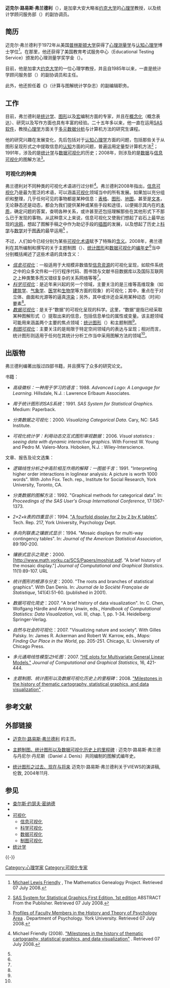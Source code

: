'''迈克尔·路易斯·弗兰德利'''（{{bd|1945年||catIdx=F}}），是加拿大安大略省[[约克大学_(加拿大)|约克大学]]的[[心理学|心理学]]教授，以及统计学顾问服务部（{{lang|en|Statistical Consulting Service}}）的副协调员。

== 简历 ==
迈克尔·弗兰德利于1972年从美国[[普林斯顿大学|普林斯顿大学]]{{Link-en|普林斯顿大学心理学教研室|Princeton University Department of Psychology|心理学教研室}}获得了[[心理测量学|心理测量学]]与[[认知心理学|认知心理学]]博士学位<ref>{{en}}[http://genealogy.mathematik.uni-bielefeld.de/genealogy/id.php?id=72941&fChrono=1 Michael Lewis Friendly] {{webarchive|url=https://web.archive.org/web/20110719102028/http://genealogy.mathematik.uni-bielefeld.de/genealogy/id.php?id=72941&fChrono=1 |date=2011-07-19 }}, The Mathematics Genealogy Project. Retrieved 07 July 2008.</ref>。在那里，他还获得了美国教育考试服务中心（Educational Testing Service）颁发的心理测量学奖学金（{{lang|en|Psychometric Fellowship}}）。

目前，他是加拿大[[约克大学_(加拿大)|约克大学]]的一位心理学教授，并且自1985年以来，一直是统计学顾问服务部（{{lang|en|Statistical Consulting Service}}）的副协调员和主任。

此外，他还担任着《''{{lang|en|Journal of Computational and Graphical Statistics}}''》（计算与图解统计学杂志）的副编辑职务。

== 工作 ==
目前，弗兰德利是[[统计学|统计学]]、[[图形|图形]]以及[[宏|宏]]编制方面的专家，并且在[[概念化|概念化]]（概念表达）、研究以及写作方面也具有丰富的经验。二十五年多以来，他一直在运用[[SAS系统|SAS软件]]，教授[[心理学|心理学]]方面关于[[多元数据分析|多元数据分析]]与计算机方法的研究生课程。

他的研究兴趣在发展变化，先后包括对于[[认知心理学|认知心理学]]方面的问题，包括那些关于从图形呈现形式之中提取信息的[[认知|认知]]方面的问题，普遍运用定量型计算机方法<ref>{{en}}[http://portal.acm.org/citation.cfm?id=531806&dl=ACM&coll=portal SAS System for Statistical Graphics,First Edition, 1st edition] ABSTRACT From the Publisher. Retrieved 07 July 2008.</ref>；1991年，涉及的是[[统计学|统计学]]与[[数据可视化|数据可视化]]的历史；2008年，则涉及的是[[数据可视化|数据]]与[[信息可视化|信息可视化]]的图解方法<ref>{{en}}[http://www.yorku.ca/health/psyc/graduate/history_theory.htm Profiles of Faculty Members in the History and Theory of Psychology Area] {{Wayback|url=http://www.yorku.ca/health/psyc/graduate/history_theory.htm |date=20080524072445 }}. Department of Psychology. York University. Retrieved 07 July 2008.</ref>。

=== 可视化的种类 ===
弗兰德利对不同种类的可视化术语进行过分析<ref name= "MF08">{{en}}Michael Friendly (2008). [http://www.math.yorku.ca/SCS/Gallery/milestone/milestone.pdf "Milestones in the history of thematic cartography, statistical graphics, and data visualization"] {{Wayback|url=http://www.math.yorku.ca/SCS/Gallery/milestone/milestone.pdf |date=20180926124138 }}. Retrieved 07 July 2008.</ref>。弗兰德利2008年指出，[[信息可视化|信息可视化]]乃是最为宽泛的术语，可以涵盖[[可视化|可视化]]领域当中的所有发展。如果加以充分组织和整理，几乎任何可见的事物都是某种信息：[[表格|表格]]、[[图形|图形]]、[[地图|地图]]，甚至是[[文本|文本]]，无论静态还是动态，都会为我们提供某种或某些手段和途径，以便揭示其内在的[[本质|本质]]，确定问题的答案，查明各种关系，或许甚至还包括理解那些在其他形式下不那么已于发现的事物。从这种意义上来说，信息可视化又使我们想起了岩石上最早出现的[[岩画|涂鸦]]，想起了图解手稿之中作为助记手段的[[插图|插图]]的发展，以及想起了历史上[[科学|科学]]与[[数学|数学]]对于[[图表|图表]]的最早运用<ref name= "MF08"/> 。

不过，人们如今已经分别为某些[[可视化|可视化]][[术语|术语]]赋予了特殊的[[含义|含义]]。2008年，弗兰德利在其所编制和撰写的关于主题制图（{{lang|en|thematic cartography}}）、[[统计图形|统计图形]]和[[数据可视化|数据可视化]]的[[编年史|编年史]]<ref name= "MF08"/>当中分别概括阐述了这些术语的具体含义：
* ''[[信息可视化|信息可视化]]''：一般适用于大规模非数值型[[信息资源|信息资源]]的可视化呈现，如软件系统之中的众多文件和一行行程序代码、图书馆与文献书目数据库以及国际互联网之上种类繁多而又错综复杂的关系网络等等<ref name= "MF08"/>。
* ''[[科学可视化|科学可视化]]''：是近年来兴起的另一个领域，主要关注的是三维等高维现象（如[[建筑学|建筑学]]、[[气象学|气象学]]、[[医学|医学]]和[[生物学|生物学]]等方面的现象）的可视化；其中，重点在于对立体、曲面和光源等的逼真[[渲染|渲染]]；另外，其中或许还会采用某种动态（时间）要素<ref name= "MF08"/>。
* ''[[数据可视化|数据可视化]]''：是关于“数据”的可视化呈现的科学。这里，“数据”是指已经采取某种图解形式（{{lang|en|schematic form}}）提取出来的信息，包括信息单位的属性或变量。该主题领域可能用来涵盖两个主要的焦点领域：[[统计图形|统计图形]]（{{lang|en|statistical graphics}}）和主题制图<ref name= "MF08"/>。
* ''[[制图可视化|制图可视化]]''：主要关注的是局限于特定空间领域内的表达与呈现；相对而言，统计图形则适用于任何在其统计分析工作当中采用图解方法的领域<ref name= "MF08"/>。

== 出版物 ==
弗兰德利编著出版过四部书籍，并且撰写了众多的研究论文。

;书籍：
<div class="references-small">
* {{en}}''高级徽标：一种用于学习的语言''：1988. ''Advanced Logo: A Language for Learning.'' Hillsdale, N.J. : Lawrence Erlbaum Associates.
* {{en}}''用于统计图形的SAS系统''：1991. ''SAS System for Statistical Graphics.'' Medium: Paperback. 
* {{en}}''分类数据之可视化''：2000. ''Visualizing Categorical Data''. Cary, NC: SAS Institute.
* {{en}}''可视化统计学：利用动态交互式图形审视数据''：2006. ''Visual statistics : seeing data with dynamic interactive graphics''. With Forrest W. Young and Pedro M. Valero-Mora. Hoboken, N.J. : Wiley-Interscience.
</div>

;文章、报告及论文选集：
<div class="references-small">
* {{en}}''逻辑线性分析之中高阶相互作用的解释：一图抵千言''：1991. "Interpreting higher order interactions in loglinear analysis: A picture is worth 1000 words". With John Fox. Tech. rep., Institute for Social Research, York University, Toronto, CA. 
* {{en}}''分类数据的图解方法''：1992. "Graphical methods for categorical data". In: ''Proceedings of the SAS User's Group International Conference'', 17:1367-1373. 
* {{en}}''2×2×k表的四重显示''：1994. [http://www.math.yorku.ca/SCS/Papers/4fold/4fold.pdf "A fourfold display for 2 by 2 by K tables"]. Tech. Rep. 217, York University, Psychology Dept.   
* {{en}}''多向列联表之镶嵌式显示''：1994. "Mosaic displays for multi-way contingency tables". In: ''Journal of the American Statistical Association'', 89:190-200. 
* {{en}}''镶嵌式显示之简史''：2000. [http://www.math.yorku.ca/SCS/Papers/moshist.pdf. "A brief history of the mosaic display."]{{dead link|date=2018年1月 |bot=InternetArchiveBot |fix-attempted=yes }} ''Journal of Computational and Graphical Statistics''. 11(1):89-107. URL  
* {{en}}''统计图形的根源与分支''：2000. "The roots and branches of statistical graphics". With Dan Denis. In: ''Journal de la Société Française de Statistique'', 141(4):51-60. (published in 2001). 
* {{en}}''数据可视化简史''：2007. "A brief history of data visualization". In: C. Chen, Wolfgang Härdle and Antony Unwin, eds., ''Handbook of Computational Statistics: Data Visualization'', vol. III, chap. 1, pp. 1-34. Heidelberg: Springer-Verlag. 
* {{en}}''自然与社会的可视化''：2007. "Visualizing nature and society". With Gilles Palsky. In: James R. Ackerman and Robert W. Karrow, eds., ''Maps: Finding Our Place in the World'', pp. 205-251. Chicago, IL: University of Chicago Press.
* {{en}}''多元通用线性模型之HE图''：2007. [http://www.math.yorku.ca/SCS/Papers/jcgs-heplots.pdf "HE plots for Multivariate General Linear Models."] ''Journal of Computational and Graphical Statistics'', 16, 421-444.
* {{en}}''主题制图、统计图形以及数据可视化历史上的里程碑''：2008. [http://www.math.yorku.ca/SCS/Gallery/milestone/milestone.pdf "Milestones in the history of thematic cartography, statistical graphics, and data visualization"] {{Wayback|url=http://www.math.yorku.ca/SCS/Gallery/milestone/milestone.pdf |date=20180926124138 }}.
</div>

== 参考文献 ==
{{Reflist}}

== 外部链接 ==
<div class="references-small">
* {{en}}[http://www.math.yorku.ca/SCS/friendly.html 迈克尔·路易斯·弗兰德利] {{Wayback|url=http://www.math.yorku.ca/SCS/friendly.html |date=20190911131427 }}的主页。
* {{en}}[http://www.math.yorku.ca/SCS/Gallery/milestone/ 主题制图、统计图形以及数据可视化历史上的里程碑] {{Wayback|url=http://www.math.yorku.ca/SCS/Gallery/milestone/ |date=20090303231832 }}: 迈克尔·路易斯·弗兰德与丹尼尔·丹尼斯（Daniel J. Denis）共同编制的图解式编年史。 
* {{en}}[http://www.math.yorku.ca/SCS/Papers/views/views1_4.pdf 统计图形之过去、现在与将来] 迈克尔·路易斯·弗兰德利关于VIEWS的演讲稿, 伦敦, 2004年11月.
</div>

== 参见 ==
* [[查尔斯·约瑟夫·密纳德|查尔斯·约瑟夫·密纳德]]
* {{Link-en|GGobi|GGobi}}
* [[可视化|可视化]]
** [[信息可视化|信息可视化]]
** [[科学可视化|科学可视化]]
** [[数据可视化|数据可视化]]
** [[制图可视化|制图可视化]]
* [[统计学|统计学]]

{{-}}
{{心理学}}
{{统计学}}
{{可视化}}
{{DEFAULTSORT:迈克尔·路易斯·弗兰德利}}

[[Category:心理学家|Category:心理学家]]
[[Category:可视化专家|Category:可视化专家]]